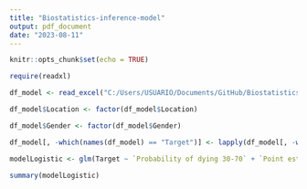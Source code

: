 ```yaml
---
title: "Biostatistics-inference-model"
output: pdf_document
date: "2023-08-11"
---
```


```r
knitr::opts_chunk$set(echo = TRUE)
```

```r
require(readxl)

df_model <- read_excel("C:/Users/USUARIO/Documents/GitHub/Biostatistics-analysis/Datos_model.xlsx")

df_model$Location <- factor(df_model$Location)

df_model$Gender <- factor(df_model$Gender)

```

```r
df_model[, -which(names(df_model) == "Target")] <- lapply(df_model[, -which(names(df_model) == "Target")], function(x) ifelse(is.na(x), 0, x))

```

```r

modelLogistic <- glm(Target ~ `Probability of dying 30-70` + `Point estimate infant mortality rate` + `Prevalence of current tobacco smoking (15+)` + `Point estimate maternal mortality ratio per 100 000` +  `Point estimate incidence of tuberculosis` + Gender + df_model$Location, data = df_model, family = binomial)
```

```r
summary(modelLogistic)
```



